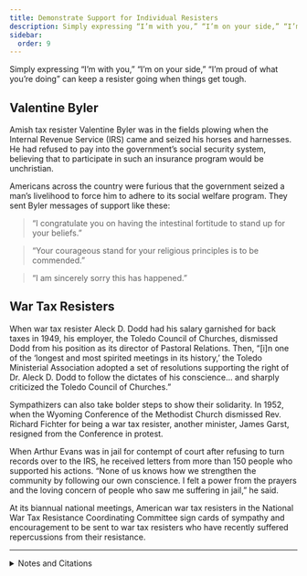 ```yaml
---
title: Demonstrate Support for Individual Resisters
description: Simply expressing “I’m with you,” “I’m on your side,” “I’m proud of what you’re doing” can keep a resister going when things get tough.
sidebar:
  order: 9
---
```


Simply expressing “I’m with you,” “I’m on your side,” “I’m proud of what you’re doing” can keep a resister going when things get tough.

## <Badge text="Example" size="medium" /> Valentine Byler

Amish tax resister Valentine Byler was in the fields plowing when the Internal Revenue Service (IRS) came and seized his horses and harnesses.
He had refused to pay into the government’s social security system, believing that to participate in such an insurance program would be unchristian.

Americans across the country were furious that the government seized a man’s livelihood to force him to adhere to its social welfare program.
They sent Byler messages of support like these:

> “I congratulate you on having the intestinal fortitude to stand up for your beliefs.”

> “Your courageous stand for your religious principles is to be commended.”

> “I am sincerely sorry this has happened.”

## <Badge text="Example" size="medium" /> War Tax Resisters

When war tax resister Aleck D. Dodd had his salary garnished for back taxes in 1949, his employer, the Toledo Council of Churches, dismissed Dodd from his position as its director of Pastoral Relations.
Then, “[i]n one of the ‘longest and most spirited meetings in its history,’ the Toledo Ministerial Association adopted a set of resolutions supporting the right of Dr. Aleck D. Dodd to follow the dictates of his conscience… and sharply criticized the Toledo Council of Churches.”

Sympathizers can also take bolder steps to show their solidarity.
In 1952, when the Wyoming Conference of the Methodist Church dismissed Rev. Richard Fichter for being a war tax resister, another minister, James Garst, resigned from the Conference in protest.

When Arthur Evans was in jail for contempt of court after refusing to turn records over to the IRS, he received letters from more than 150 people who supported his actions.
“None of us knows how we strengthen the community by following our own conscience.
I felt a power from the prayers and the loving concern of people who saw me suffering in jail,” he said.

At its biannual national meetings, American war tax resisters in the National War Tax Resistance Coordinating Committee sign cards of sympathy and encouragement to be sent to war tax resisters who have recently suffered repercussions from their resistance.

<Aside type="tip" title="Wikipedia">
  <WikipediaBadge title="Arthur Evans (physician)" />
  <WikipediaBadge title="National War Tax Resistance Coordinating Committee" />
</Aside>

---

<details>
<summary>Notes and Citations</summary>

* Igou, Brad “Valentine Byler vs. the IRS: ‘Pay Unto Caesar—The Amish & Social Security’ ” <i>Amish Country News</i> 1999, 2005
* [“Beyond Our Own”](https://archive.org/details/mennonite194964enzj/page/n617/mode/1up) <i>The Mennonite</i> 27 September 1949, p. 16 (quoting <i>Fellowship</i>)
* “Preacher Resigns Methodist Post: Protests Dismissal of Fellow Clergyman” <i>Reading Eagle</i> 25 May 1952
* Goering, Jack [“Biblical issues raised by war tax workshop”](https://archive.org/details/mennonite197186shel/page/n221/mode/2up) <i>The Mennonite</i> 23 March 1971, pp. 190–91

</details>
